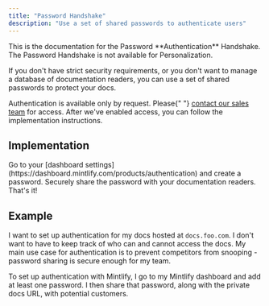 ```yaml
---
title: "Password Handshake"
description: "Use a set of shared passwords to authenticate users"
---
```


<Info>
  This is the documentation for the Password **Authentication** Handshake. The
  Password Handshake is not available for Personalization.
</Info>

If you don't have strict security requirements, or you don't want to manage a
database of documentation readers, you can use a set of shared passwords to
protect your docs.

<Note>
  Authentication is available only by request. Please{" "}
  <a href="mailto:sales@mintlify.com">contact our sales team</a> for access.
  After we've enabled access, you can follow the implementation instructions.
</Note>

## Implementation

<Steps>
  <Step title="Add a password">
    Go to your [dashboard
    settings](https://dashboard.mintlify.com/products/authentication) and create
    a password.
  </Step>
  <Step title="Share your password">
    Securely share the password with your documentation readers. That's it!
  </Step>
</Steps>

## Example

I want to set up authentication for my docs hosted at `docs.foo.com`. I don't want
to have to keep track of who can and cannot access the docs. My main use case for
authentication is to prevent competitors from snooping - password sharing is secure
enough for my team.

To set up authentication with Mintlify, I go to my Mintlify dashboard and add at
least one password. I then share that password, along with the private docs URL,
with potential customers.
